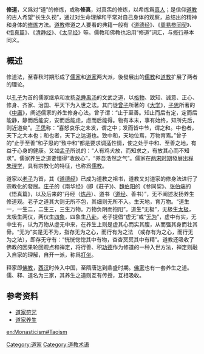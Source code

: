 {{Refimprove|time=2017-04-24T14:57:48+00:00}}{{mergefrom|修炼}}
{{about|[[道教|道教]][[修真|修真]]|修正行為和東方宗教修行制度|修行|西方宗教的修行制度|西方修行制度}}

{{道教}}
'''修道'''，义爲对“道”的修炼，或称'''修真'''，对真炁的修炼，以希炼爲[[真人|真人]]；是信仰[[道教|道教]]的古人希望“长生久视”，通过对生命理解和平常对自己身体的观察，总结出的精神和身体的[[修炼|修炼]]方法。[[道教|道教]]修道之人要看的典籍一般有《[[道德经|道德经]]》、《[[周易参同契|周易参同契]]》、《[[悟真篇|悟真篇]]》、《[[清静经|清静经]]》、《[[太平经|太平经]]》等。儒教和佛教也沿用“修道”词汇，与[[修行|修行]]基本同义。

==概述==
修道法，至春秋时期形成了[[儒家|儒家]]和[[道家|道家]]两大派，後發展出的[[儒教_(宗教)|儒教]]和[[道教|道教]]扩展了两者的理论。

以[[孔子|孔子]]为首的儒家继承和发扬[[尧|尧]][[舜|舜]][[禹|禹]][[汤|汤]]的文武之道，以[[格物|格物]]、致知、诚意、正心、修身、齐家、治国、平天下为入世之法。其门徒[[曾子|曾子]]所著的《[[大学|大学]]》，[[子思|子思]]所著的《[[中庸|中庸]]》，阐述儒家的养生修身心法。曾子谓：“止于至善。知止而后有定，定而后能静，静而后能安，安而后能虑，虑而后能得。物有本末，事有始终，知所先后，则近道矣”。[[子思|子思]]称：“喜怒哀乐之未发，谓之中；发而皆中节，谓之和。中也者，天下之大本也；和也者，天下之达道也。致中和，天地位焉，万物育焉。”曾子的“止于至善”和子思的“致中和”都是要求调适性情，使之处于中和、至善之地，有益于心身的健康。又如[[孟子|孟子]]所说的：“人有鸡犬放，而知求之，有放其心而不知求”。儒家养生之道要懂得“收放心”，“养吾浩然之气”。儒家在[[两宋时期|两宋时期]]發展出[[程朱理学|程朱理学]]，具有宗教化的特征，也称爲[[儒教_(宗教)|儒教]]。

道家以[[老子|老子]]为首，其《[[道德经|道德经]]》已成为道教之祖书，道教又对道家的修身法进行了宗教化的發展。[[庄子|庄子]]的《南华经》(即《莊子》)、[[魏伯阳|魏伯阳]]的《参同契》、[[张伯端|张伯端]]的《悟真篇》，以及后来的“丹经（[[炼丹|炼丹]]）、道书（[[道经|道经]]、善书）”，无不阐述发扬养生修道观。老子之道其大则无所不包，其细则无所不入。生天地，育万物。“道生一，一生二，二生三，三生万物。万物负阴而抱阳”。道生“无极”，无极生[[太极|太极]]，太极生两仪，两仪生[[四象|四象]]，四象生[[八卦|八卦]]。老子提倡“虚无”或“[[无为|无为]]”，虚中有实，无中生有，认为万物从虚无中来，在养生上则是虚其心而实其腹，从而强其身而壮其骨。“无为”实是无不为，指存无为之心，而行有为之法 （或存有为之心，而行无为之法），即存无守有：“恍恍惚惚其中有物，杳杳冥冥其中有精”。道教还吸收了佛教的因果轮回观点和禅定，将行善、积[[功德|功德]]作为修道的一种入世方法，禅定则融入自家的理解，自开一派，称爲[[打坐|打坐]]。

释家即[[佛教|佛教]]，[[西汉|西汉]]时传入中国，至隋唐达到鼎盛时期。[[佛家|佛家]]也有一套养生之道。儒、释、道名为三家，其养生之道则互有传授，互相吸收。

==参考资料==
* [http://www.51zhouyu.cn/daojiafuzhou/ 道家符咒]
* [http://www.51zhouyu.cn/yangsheng/ 道家养生]

[[Category:道家|Category:道家]]
[[Category:道教术语|Category:道教术语]]

[[en:Monasticism#Taoism|en:Monasticism#Taoism]]